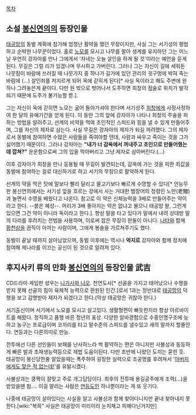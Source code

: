 [[목차]]

== 소설 [[봉신연의]]의 등장인물 ==
[[태공망]]의 동벌 계획에 참가해 엄청난 활약을 했던 무장이지만, 사실 그는 서기성의 평범하고 순박한 나무꾼이었다. 홀로 [[노모]]를 모시고 나무를 팔아 생계를 유지하던 그는 어느날 우연히 강자아를 만나 그에게서 '자네는 오늘 살인을 하게 될 것'이라는 예언을 듣게 된다. 무길은 그럴 리가 있겠나며 무시하고 가버린다. 그러나 그는 자신이 길에 세워둔 나뭇짐이 바람에 쓰러질 때 나뭇가지 중 하나가 길가에 있던 관리의 귓구멍에 박혀 죽는 바람에 (…) 살인죄를 저지르게 되어 옥에 갇히게 된다[* 사실 옥이라고 해도 주변에 원 하나 그려놓은게 끝이다. 다만 원 밖으로 벗어나서 도주하면 희창의 점술로 위치가 발각되기 때문에 도주가 불가능할 뿐.].

그는 자신이 옥에 갇히면 노모는 굶어 돌아가셔야 한다며 서기성주 [[희창]]에게 사정사정하여 한 달의 유예기간을 얻게 된다. 이 동안 그의 앞에 강자아가 나타나 희창의 주술을 피하는 방법을 알려주고, 선계의 비약을 먹여 초인적인 스피드와 힘을 낼 수 있게 만들어주며, 그를 자신의 제자로 삼는다. 사실 무길은 강자아의 제자가 되길 꺼려했다. 그의 제자로서 동벌에 참여하면 수많은 사람들을 죽여야할 텐데, 사람과 싸우고 죽이는 것을 그가 싫어했기 때문이다. 그러나 강자아는 '''"내가 너 감옥에서 꺼내주고 초인으로 만들어줬는데 깝쳐?"''' 운운함으로써 그의 입을 막아버리고 그냥 제자로 삼아버린다.(…)

이후 강자아가 희창을 만나 등용될 때 무길이 발견되는데, 감옥에 가는 것을 피한 죄값을 동벌에 참여하는 걸로 대신하기로 하고 서기의 무장으로 활약하게 된다.

선계의 약을 먹은 탓에 말보다 빨리 달리고 물고기보다 빠르게 수영할 수 있다[* 안능무판 봉신연의에서는 서기성 앞을 흐르는 강에서 사는 거대한 뱀장어의 정령인 노만(老鰻)과 놀면서 수영을 배웠다고 나온다. 참고로 이 약은 신체능력을 3배로 만들어주는 약이라고 한다. --붉은 혜성--. 머리가 3배 좋아지는 약은 없냐고 물으니 태공망 왈, 그런게 있으면 그건 약이 아니라 독이라고 한다.]. 항상 말을 타고 있다가 말에서 내려 상대방 말의 다리를 후려치는 전법을 사용하며, 이로써 잡은 무장이 한둘이 아니다. [[나타]]와 함께 [[황천상]]을 끔직이 아끼는 사람이며, 그에게 봉술을 가르쳐주기도 했다.

동벌이 끝날 때까지 살아남았으며, 동벌 이후에는 역시나 '''억지로''' 강자아와 함께 정치에 참여해 제나라를 이끄는 공신이 된 것으로 알려져 있다.

== 후지사키 류의 만화 [[봉신연의]]의 등장인물 武吉 ==
CD드라마·게임판 성우는 [[나가사와 나오]]. 천연도사[* 선골을 가지고 태어났으나 수행을 받지 못해 선골의 힘이 육체적 능력으로 환원된 인간.]로서 1과는 정반대로 [[태공망]]의 덕행을 보고 감명받아 제자가 되겠다고 한다.(막상 태공망은 귀찮아 한다.)

서기출신이며 서기에서 노모를 모시고 살고있다. 생활형편이 빠듯한지라 항상 아르바이트를 해왔다. 정직하고 품행 바른 청년의 표상. 다양한 알바경험으로 수중인명구조에 능하고 농구는 프로급이며 코끼리를 타고 말수준의 스피드를 낼수있고 새의 말까지 할줄안다. 연등과는 다른의미로 만능. 

전투에선 다른 선인들이 보패를 난사하느라 썩 활약하는 편은 아니지만 사불상과 동등하게 빠른 발과 초재생능력등으로 제법 도움이된다. 다만 초반에 나왔던 도끼는 묻힌 듯. 태공망이 봉신당한줄 알았을때는 폭주하여 굉장한 실력으로 조공명를 후려쳐서 '[[아버지에게도 맞은 적 없는데!]]'를 유발시켰다.

사불상과는 쿵짝이 잘맞고 주로 개그담당이다. 최후의 전투때 용길공주에게 조력(…)을 받았을땐 참…. 이걸 말리는 사람은 [[연등도인]] 하나뿐이라는 게 또 웃기다.

나중에 태공망이 살아있다는 사실을 알고 사불상과 함께 찾아다니지만 끝내 찾아내지 못한다.[wiki:"복희" 사실은 태공망이 미리미리 눈치채고 피해다닌거지만]
